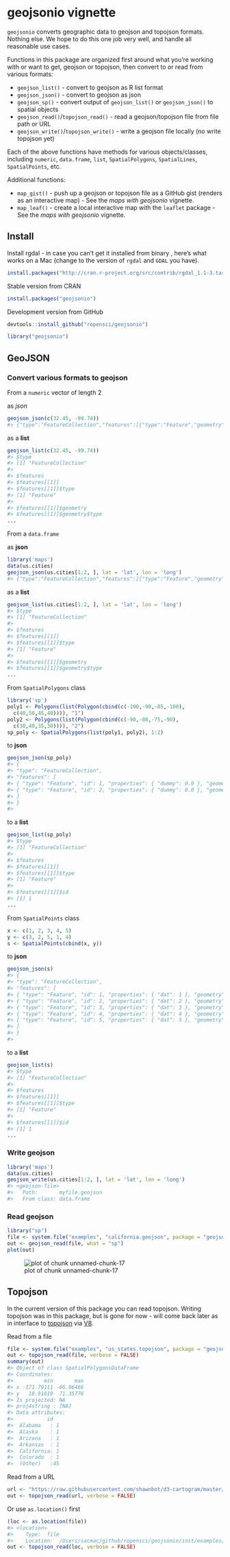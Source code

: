 <!--
%\VignetteEngine{knitr::knitr}
%\VignetteIndexEntry{geojsonio vignette}
%\VignetteEncoding{UTF-8}
-->



geojsonio vignette
==============

`geojsonio` converts geographic data to geojson and topojson formats. Nothing else. We hope to do this one job very well, and handle all reasonable use cases.

Functions in this package are organized first around what you're working with or want to get, geojson or topojson, then convert to or read from various formats:

* `geojson_list()` - convert to geojson as R list format
* `geojson_json()` - convert to geojson as json
* `geojson_sp()` - convert output of `geojson_list()` or `geojson_json()` to spatial objects
* `geojson_read()`/`topojson_read()` - read a geojson/topojson file from file path or URL
* `geojson_write()`/`topojson_write()` - write a geojson file locally (no write topojson yet)

Each of the above functions have methods for various objects/classes, including `numeric`, `data.frame`, `list`, `SpatialPolygons`, `SpatialLines`, `SpatialPoints`, etc.

Additional functions:

* `map_gist()` - push up a geojson or topojson file as a GitHub gist (renders as an interactive map) - See the _maps with geojsonio_ vignette.
* `map_leaf()` - create a local interactive map with the `leaflet` package - See the _maps with geojsonio_ vignette. 

## Install

Install rgdal - in case you can't get it installed from binary , here's what works on a Mac (change to the version of `rgdal` and `GDAL` you have).


```r
install.packages("http://cran.r-project.org/src/contrib/rgdal_1.1-3.tar.gz", repos = NULL, type="source", configure.args = "--with-gdal-config=/Library/Frameworks/GDAL.framework/Versions/1.11/unix/bin/gdal-config --with-proj-include=/Library/Frameworks/PROJ.framework/unix/include --with-proj-lib=/Library/Frameworks/PROJ.framework/unix/lib")
```

Stable version from CRAN


```r
install.packages("geojsonio")
```

Development version from GitHub


```r
devtools::install_github("ropensci/geojsonio")
```


```r
library("geojsonio")
```

## GeoJSON

### Convert various formats to geojson

From a `numeric` vector of length 2

as _json_


```r
geojson_json(c(32.45, -99.74))
#> {"type":"FeatureCollection","features":[{"type":"Feature","geometry":{"type":"Point","coordinates":[32.45,-99.74]},"properties":{}}]}
```

as a __list__


```r
geojson_list(c(32.45, -99.74))
#> $type
#> [1] "FeatureCollection"
#> 
#> $features
#> $features[[1]]
#> $features[[1]]$type
#> [1] "Feature"
#> 
#> $features[[1]]$geometry
#> $features[[1]]$geometry$type
...
```

From a `data.frame`

as __json__


```r
library('maps')
data(us.cities)
geojson_json(us.cities[1:2, ], lat = 'lat', lon = 'long')
#> {"type":"FeatureCollection","features":[{"type":"Feature","geometry":{"type":"Point","coordinates":[-99.74,32.45]},"properties":{"name":"Abilene TX","country.etc":"TX","pop":"113888","capital":"0"}},{"type":"Feature","geometry":{"type":"Point","coordinates":[-81.52,41.08]},"properties":{"name":"Akron OH","country.etc":"OH","pop":"206634","capital":"0"}}]}
```

as a __list__


```r
geojson_list(us.cities[1:2, ], lat = 'lat', lon = 'long')
#> $type
#> [1] "FeatureCollection"
#> 
#> $features
#> $features[[1]]
#> $features[[1]]$type
#> [1] "Feature"
#> 
#> $features[[1]]$geometry
#> $features[[1]]$geometry$type
...
```

From `SpatialPolygons` class


```r
library('sp')
poly1 <- Polygons(list(Polygon(cbind(c(-100,-90,-85,-100),
  c(40,50,45,40)))), "1")
poly2 <- Polygons(list(Polygon(cbind(c(-90,-80,-75,-90),
  c(30,40,35,30)))), "2")
sp_poly <- SpatialPolygons(list(poly1, poly2), 1:2)
```

to __json__


```r
geojson_json(sp_poly)
#> {
#> "type": "FeatureCollection",
#> "features": [
#> { "type": "Feature", "id": 1, "properties": { "dummy": 0.0 }, "geometry": { "type": "Polygon", "coordinates": [ [ [ -100.0, 40.0 ], [ -90.0, 50.0 ], [ -85.0, 45.0 ], [ -100.0, 40.0 ] ] ] } },
#> { "type": "Feature", "id": 2, "properties": { "dummy": 0.0 }, "geometry": { "type": "Polygon", "coordinates": [ [ [ -90.0, 30.0 ], [ -80.0, 40.0 ], [ -75.0, 35.0 ], [ -90.0, 30.0 ] ] ] } }
#> ]
#> }
#> 
```

to a __list__


```r
geojson_list(sp_poly)
#> $type
#> [1] "FeatureCollection"
#> 
#> $features
#> $features[[1]]
#> $features[[1]]$type
#> [1] "Feature"
#> 
#> $features[[1]]$id
#> [1] 1
...
```

From `SpatialPoints` class


```r
x <- c(1, 2, 3, 4, 5)
y <- c(3, 2, 5, 1, 4)
s <- SpatialPoints(cbind(x, y))
```

to __json__


```r
geojson_json(s)
#> {
#> "type": "FeatureCollection",
#> "features": [
#> { "type": "Feature", "id": 1, "properties": { "dat": 1 }, "geometry": { "type": "Point", "coordinates": [ 1.0, 3.0 ] } },
#> { "type": "Feature", "id": 2, "properties": { "dat": 2 }, "geometry": { "type": "Point", "coordinates": [ 2.0, 2.0 ] } },
#> { "type": "Feature", "id": 3, "properties": { "dat": 3 }, "geometry": { "type": "Point", "coordinates": [ 3.0, 5.0 ] } },
#> { "type": "Feature", "id": 4, "properties": { "dat": 4 }, "geometry": { "type": "Point", "coordinates": [ 4.0, 1.0 ] } },
#> { "type": "Feature", "id": 5, "properties": { "dat": 5 }, "geometry": { "type": "Point", "coordinates": [ 5.0, 4.0 ] } }
#> ]
#> }
#> 
```

to a __list__


```r
geojson_list(s)
#> $type
#> [1] "FeatureCollection"
#> 
#> $features
#> $features[[1]]
#> $features[[1]]$type
#> [1] "Feature"
#> 
#> $features[[1]]$id
#> [1] 1
...
```

### Write geojson


```r
library('maps')
data(us.cities)
geojson_write(us.cities[1:2, ], lat = 'lat', lon = 'long')
#> <geojson-file>
#>   Path:       myfile.geojson
#>   From class: data.frame
```

### Read geojson


```r
library("sp")
file <- system.file("examples", "california.geojson", package = "geojsonio")
out <- geojson_read(file, what = "sp")
plot(out)
```

![plot of chunk unnamed-chunk-17](figure/unnamed-chunk-17-1.png)

## Topojson

In the current version of this package you can read topojson. Writing topojson was in this package, but is gone for now - will come back later as in interface to [topojson](https://github.com/mbostock/topojson) via [V8](https://github.com/jeroenooms/V8). 

Read from a file


```r
file <- system.file("examples", "us_states.topojson", package = "geojsonio")
out <- topojson_read(file, verbose = FALSE)
summary(out)
#> Object of class SpatialPolygonsDataFrame
#> Coordinates:
#>          min       max
#> x -171.79111 -66.96466
#> y   18.91619  71.35776
#> Is projected: NA 
#> proj4string : [NA]
#> Data attributes:
#>           id    
#>  Alabama   : 1  
#>  Alaska    : 1  
#>  Arizona   : 1  
#>  Arkansas  : 1  
#>  California: 1  
#>  Colorado  : 1  
#>  (Other)   :45
```

Read from a URL


```r
url <- "https://raw.githubusercontent.com/shawnbot/d3-cartogram/master/data/us-states.topojson"
out <- topojson_read(url, verbose = FALSE)
```

Or use `as.location()` first


```r
(loc <- as.location(file))
#> <location> 
#>    Type:  file 
#>    Location:  /Users/sacmac/github/ropensci/geojsonio/inst/examples/us_states.topojson
out <- topojson_read(loc, verbose = FALSE)
```
